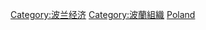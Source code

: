 {{Commonscat|Companies of Poland}}

[[Category:波兰经济|Category:波兰经济]]
[[Category:波蘭組織|Category:波蘭組織]]
[[Category:欧洲各国公司|Poland]]